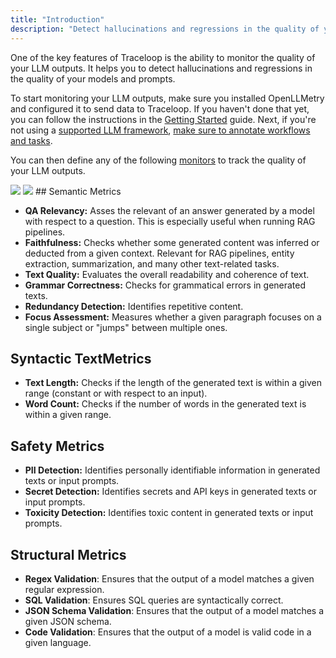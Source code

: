```yaml
---
title: "Introduction"
description: "Detect hallucinations and regressions in the quality of your LLMs"
---
```


One of the key features of Traceloop is the ability to monitor the quality of your LLM outputs. It helps you to detect hallucinations and regressions in the quality of your models and prompts.

To start monitoring your LLM outputs, make sure you installed OpenLLMetry and configured it to send data to Traceloop. If you haven't done that yet, you can follow the instructions in the [Getting Started](/openllmetry/getting-started) guide.
Next, if you're not using a [supported LLM framework](/openllmetry/tracing/supported#frameworks), [make sure to annotate workflows and tasks](/openllmetry/tracing/decorators).

You can then define any of the following [monitors](https://app.traceloop.com/monitors/prd) to track the quality of your LLM outputs.

<Frame>
  <img className="block dark:hidden" src="/img/monitor-light.png" />
  <img className="hidden dark:block" src="/img/monitor-dark.png" />
</Frame>
## Semantic Metrics

- **QA Relevancy:** Asses the relevant of an answer generated by a model with respect to a question. This is especially useful when running RAG pipelines.
- **Faithfulness:** Checks whether some generated content was inferred or deducted from a given context. Relevant for RAG pipelines, entity extraction, summarization, and many other text-related tasks.
- **Text Quality:** Evaluates the overall readability and coherence of text.
- **Grammar Correctness:** Checks for grammatical errors in generated texts.
- **Redundancy Detection:** Identifies repetitive content.
- **Focus Assessment:** Measures whether a given paragraph focuses on a single subject or "jumps" between multiple ones.

## Syntactic TextMetrics

- **Text Length:** Checks if the length of the generated text is within a given range (constant or with respect to an input).
- **Word Count:** Checks if the number of words in the generated text is within a given range.

## Safety Metrics

- **PII Detection:** Identifies personally identifiable information in generated texts or input prompts.
- **Secret Detection:** Identifies secrets and API keys in generated texts or input prompts.
- **Toxicity Detection:** Identifies toxic content in generated texts or input prompts.

## Structural Metrics

- **Regex Validation**: Ensures that the output of a model matches a given regular expression.
- **SQL Validation**: Ensures SQL queries are syntactically correct.
- **JSON Schema Validation**: Ensures that the output of a model matches a given JSON schema.
- **Code Validation**: Ensures that the output of a model is valid code in a given language.
